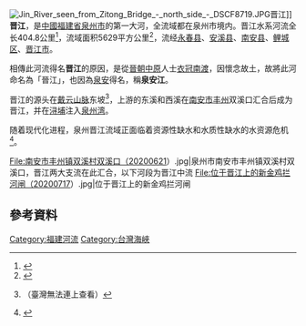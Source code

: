 {{Otheruses|subject=[[中國|中國]][[福建省|福建省]][[泉州市|泉州市]]的一條河流}}
{{noteTA|G1=Unit}}
[[File:Jin_River_seen_from_Zitong_Bridge_-_north_side_-_DSCF8719.JPG|thumb]]晋江]]
'''晋江'''，是[[中國|中國]][[福建省|福建省]][[泉州市|泉州市]]的第一大河，全流域都在泉州市境内。晋江水系河流全长404.8公里<ref> {{cite web|url=http://www.fjqz.gov.cn/5AFB3508F68EF00296222D1883098370/2007-10-21/DE8446406B4CE40ABC67F724F855BE89.htm |title=资源 |accessdate=2008-10-22 |date=2008-08-27 |publisher=泉州市人民政府公众信息网 |language=zh-hans |archivedate=2017-07-05 |archiveurl=https://archive.is/wwwfjqzgovcn/5AFB3508F68EF00296222D1883098370/2007-10-21/DE8446406B4CE40ABC67F724F855BE89.htm |deadurl=yes }}</ref>，流域面积5629平方公里<ref> {{cite web|url=http://www.sdpc.gov.cn/xxfw/qyyb/t20070605_139700.htm |title=水资源保护：福建泉州推行“上下游补偿机制” |accessdate=2008-10-22 |work=经济参考报 |language=zh-hans |archivedate=2017-07-05 |archiveurl=https://archive.is/wwwsdpcgovcn/xxfw/qyyb/t20070605_139700.htm |deadurl=yes }}</ref>，流经[[永春县|永春县]]、[[安溪县|安溪县]]、[[南安县|南安县]]、[[鲤城区|鲤城区]]、[[晋江市|晋江市]]。

相傳此河流得名'''晋江'''的原因，是從[[晉朝|晉朝]][[中原|中原]]人士[[衣冠南渡|衣冠南渡]]，因懷念故土，故將此河命名為「晉江」，也因為[[泉安|泉安]]得名，稱'''泉安江'''。

晋江的源头在[[戴云山|戴云山脉]]东坡<ref>{{cite book | last = |author1= 晋江市地方志编纂委员会 | first = | authorlink = | coauthors = | title = 晋江市志 | publisher = 上海三联书店 | date = 1994-3 | location = 上海 | pages = 一、晋江 | url = http://www.fjsq.gov.cn:88/ShowText.asp?ToBook=3215&index=117& | doi = | id = | isbn = 7-5426-0698-0 |quote=/Z·62 }}{{dead link|date=February 2016}}（臺灣無法連上查看）</ref>，上游的东溪和西溪在[[南安市|南安市]][[丰州|丰州]]双溪口汇合后成为晋江，并在[[浔埔|浔埔]]注入[[泉州湾|泉州湾]]。

随着现代化进程，泉州晋江流域正面临着资源性缺水和水质性缺水的水资源危机<ref> {{cite web |url=http://www.nfcmag.com/articles/621 |title=现代化进程中水资源危机的治理 ——晋江流域水资源现状调查调研报告 |accessdate=2008-10-22 |author1=07“调研中国”泉州师范学院调研团队 |date=2008-02-25 |publisher=[[南风窗|南风窗]]在线 |language=zh-hans |archivedate=2008-12-04 |archiveurl=https://web.archive.org/web/20081204072729/http://www.nfcmag.com/articles/621 |deadurl=yes }}</ref>。<gallery widths="140" heights="140">
File:南安市丰州镇双溪村双溪口（20200621）.jpg|泉州市南安市丰州镇双溪村双溪口，晋江两大支流在此汇合，以下河段为晋江中流
File:位于晋江上的新金鸡拦河闸（20200717）.jpg|位于晋江上的新金鸡拦河闸
</gallery>

==參考資料==
{{reflist}}
{{commons category|Jin River (Fujian)}}
{{coord|24.878339|118.59724|display=title}}
{{东南沿海诸河}}
<!-- 本調用由 {{subst:Uncategorized/auto}} 自動產生。 -->
{{DEFAULTSORT:Jin晉江}}
[[Category:福建河流|Category:福建河流]]
[[Category:台灣海峽|Category:台灣海峽]]